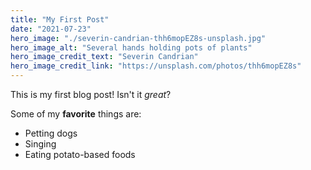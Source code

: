 ```yaml
---
title: "My First Post"
date: "2021-07-23"
hero_image: "./severin-candrian-thh6mopEZ8s-unsplash.jpg"
hero_image_alt: "Several hands holding pots of plants"
hero_image_credit_text: "Severin Candrian"
hero_image_credit_link: "https://unsplash.com/photos/thh6mopEZ8s"
---
```


This is my first blog post! Isn't it *great*?

Some of my **favorite** things are:

* Petting dogs
* Singing
* Eating potato-based foods